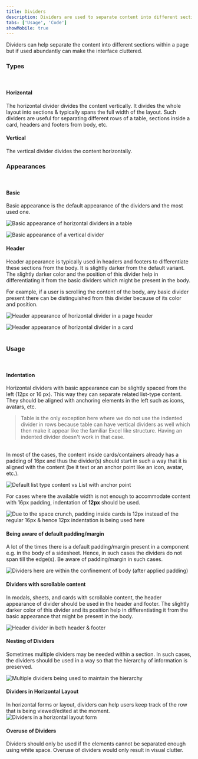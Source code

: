 ```yaml
---
title: Dividers
description: Dividers are used to separate content into different sections.
tabs: ['Usage', 'Code']
showMobile: true
---
```


Dividers can help separate the content into different sections within a page but if used abundantly can make the interface cluttered.

### Types
<br/>

#### Horizontal
The horizontal divider divides the content vertically. It divides the whole layout into sections & typically spans the full width of the layout. Such dividers are useful for separating different rows of a table, sections inside a card, headers and footers from body, etc.
<Preview name="components-divider-basic-divider-in-card--basic-divider-in-card"/>

#### Vertical
The vertical divider divides the content horizontally.
<Preview name="components-divider-vertical-divider--vertical-divider"/>

### Appearances
<br/>

#### Basic
Basic appearance is the default appearance of the dividers and the most used one.

![Basic appearance of horizontal dividers in a table](./images/dividers-1.png)
<br/>

![Basic appearance of a vertical divider](./images/dividers-2.png)
<br/>

#### Header
Header appearance is typically used in headers and footers to differentiate these sections from the body. It is slightly darker from the default variant. The slightly darker color and the position of this divider help in differentiating it from the basic dividers which might be present in the body.

For example, if a user is scrolling the content of the body, any basic divider present there can be distinguished from this divider because of its color and position.

![Header appearance of horizontal divider in a page header](./images/dividers-3.png)
<br/>

![Header appearance of horizontal divider in a card](./images/dividers-4.png)
<br/>
<br/>

### Usage
<br/>

#### Indentation
Horizontal dividers with basic appearance can be slightly spaced from the left (12px or 16 px). This way they can separate related list-type content. They should be aligned with anchoring elements in the left such as icons, avatars, etc.
<Preview name="components-divider-indented-divider--indented-divider"/>

> Table is the only exception here where we do not use the indented divider in rows because table can have vertical dividers as well which then make it appear like the familiar Excel like structure. Having an indented divider doesn't work in that case.

<br/>
In most of the cases, the content inside cards/containers already has a padding of 16px and thus the divider(s) should start in such a way that it is aligned with the content (be it text or an anchor point like an icon, avatar, etc.).

![Default list type content vs List with anchor point](./images/dividers-5.png)
<br/>

For cases where the available width is not enough to accommodate content with 16px padding, indentation of **12px** should be used.

![Due to the space crunch, padding inside cards is 12px instead of the regular 16px & hence 12px indentation is being used here](./images/dividers-6.png)
<br/>

#### Being aware of default padding/margin
A lot of the times there is a default padding/margin present in a component e.g. in the body of a sidesheet. Hence, in such cases the dividers do not span till the edge(s). Be aware of padding/margin in such cases.

![Dividers here are within the confinement of body (after applied padding)](./images/dividers-7.png)
<br/>

#### Dividers with scrollable content
In modals, sheets, and cards with scrollable content, the header appearance of divider should be used in the header and footer. The slightly darker color of this divider and its position help in differentiating it from the basic appearance that might be present in the body.

![Header divider in both header & footer](./images/dividers-8.png)
<br/>

#### Nesting of Dividers
Sometimes multiple dividers may be needed within a section. In such cases, the dividers should be used in a way so that the hierarchy of information is preserved.

![Multiple dividers being used to maintain the hierarchy](./images/dividers-9.png)
<br/>

#### Dividers in Horizontal Layout
In horizontal forms or layout, dividers can help users keep track of the row that is being viewed/edited at the moment.
![Dividers in a horizontal layout form](./images/dividers-10.png)
<br/>

#### Overuse of Dividers
Dividers should only be used if the elements cannot be separated enough using white space. Overuse of dividers would only result in visual clutter. 